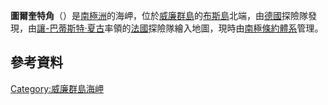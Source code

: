{{coord|65|3|S|63|57|W|display=title}}

'''圖爾奎特角'''（{{lang-en|Turquet Point}}）是[[南極洲|南極洲]]的海岬，位於[[威廉群島|威廉群島]]的[[布斯島|布斯島]]北端，由[[德國|德國]]探險隊發現，由[[讓-巴蒂斯特·夏古|讓-巴蒂斯特·夏古]]率領的[[法國|法國]]探險隊繪入地圖，現時由[[南極條約體系|南極條約體系]]管理。

==參考資料==
{{usgs-gazetteer}}

{{DEFAULTSORT:Turquet Point}}
[[Category:威廉群島海岬|Category:威廉群島海岬]]


{{WilhelmArchipelago-geo-stub}}